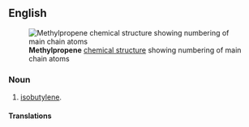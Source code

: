 ==English==
[[File:Methylpropene.PNG|frame|right|'''Methylpropene''' [[chemical structure]] showing numbering of main chain atoms]]

===Noun===
{{en-noun|-}}

# {{lb|en|organic compound|[[IUPAC]] name}} [[isobutylene]].

====Translations====
{{trans-see|isobutylene|isobutene}}
